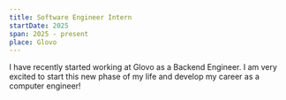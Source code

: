 ```yaml
---
title: Software Engineer Intern
startDate: 2025
span: 2025 - present
place: Glovo
---
```


I have recently started working at Glovo as a Backend Engineer. I am very excited to start this new phase of my life and develop my career as a computer engineer!
